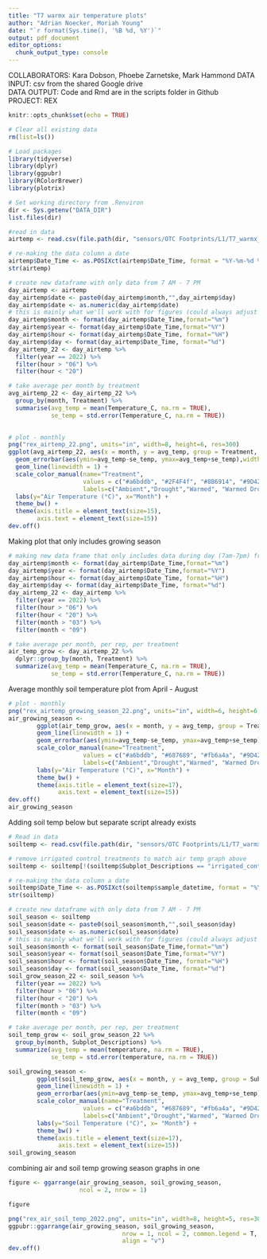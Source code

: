 ```yaml
---
title: "T7 warmx air temperature plots"
author: "Adrian Noecker, Moriah Young"
date: "`r format(Sys.time(), '%B %d, %Y')`"
output: pdf_document
editor_options: 
  chunk_output_type: console
---
```


COLLABORATORS: Kara Dobson, Phoebe Zarnetske, Mark Hammond
DATA INPUT:  csv from the shared Google drive  
DATA OUTPUT: Code and Rmd are in the scripts folder in Github  
PROJECT: REX

```r
knitr::opts_chunk$set(echo = TRUE)
```

```r
# Clear all existing data
rm(list=ls())

# Load packages
library(tidyverse)
library(dplyr)
library(ggpubr)
library(RColorBrewer)
library(plotrix)

# Set working directory from .Renviron
dir <- Sys.getenv("DATA_DIR")
list.files(dir)

#read in data
airtemp <- read.csv(file.path(dir, "sensors/OTC Footprints/L1/T7_warmx_HOBO_L1.csv")) 

# re-making the data column a date
airtemp$Date_Time <- as.POSIXct(airtemp$Date_Time, format = "%Y-%m-%d %H:%M:%S")
str(airtemp)

```

```r
# create new dataframe with only data from 7 AM - 7 PM 
day_airtemp <- airtemp
day_airtemp$date <- paste0(day_airtemp$month,"",day_airtemp$day)
day_airtemp$date <- as.numeric(day_airtemp$date)
# this is mainly what we'll work with for figures (could always adjust the parameters as needed)
day_airtemp$month <- format(day_airtemp$Date_Time,format="%m")
day_airtemp$year <- format(day_airtemp$Date_Time,format="%Y")
day_airtemp$hour <- format(day_airtemp$Date_Time, format="%H")
day_airtemp$day <- format(day_airtemp$Date_Time, format="%d")
day_airtemp_22 <- day_airtemp %>%
  filter(year == 2022) %>%
  filter(hour > "06") %>%
  filter(hour < "20")
```

```r
# take average per month by treatment
avg_airtemp_22 <- day_airtemp_22 %>%
  group_by(month, Treatment) %>%
  summarise(avg_temp = mean(Temperature_C, na.rm = TRUE),
            se_temp = std.error(Temperature_C, na.rm = TRUE))
           
```

```r
# plot - monthly
png("rex_airtemp_22.png", units="in", width=8, height=6, res=300)
ggplot(avg_airtemp_22, aes(x = month, y = avg_temp, group = Treatment, color = Treatment)) +
  geom_errorbar(aes(ymin=avg_temp-se_temp, ymax=avg_temp+se_temp),width=0.1,color="black",linetype="solid") +
  geom_line(linewidth = 1) +
  scale_color_manual(name="Treatment",
                     values = c("#a6bddb", "#2F4F4f", "#8B6914", "#9D422E"),
                     labels=c("Ambient","Drought","Warmed", "Warmed Drought")) +
  labs(y="Air Temperature (°C)", x="Month") +
  theme_bw() +
  theme(axis.title = element_text(size=15),
        axis.text = element_text(size=15))
dev.off()
```

Making plot that only includes growing season
```r
# making new data frame that only includes data during day (7am-7pm) from April to August
day_airtemp$month <- format(day_airtemp$Date_Time,format="%m")
day_airtemp$year <- format(day_airtemp$Date_Time,format="%Y")
day_airtemp$hour <- format(day_airtemp$Date_Time, format="%H")
day_airtemp$day <- format(day_airtemp$Date_Time, format="%d")
day_airtemp_22 <- day_airtemp %>%
  filter(year == 2022) %>%
  filter(hour > "06") %>%
  filter(hour < "20") %>%
  filter(month > "03") %>% 
  filter(month < "09")
```

```r
# take average per month, per rep, per treatment
air_temp_grow <- day_airtemp_22 %>%
  dplyr::group_by(month, Treatment) %>%
  summarize(avg_temp = mean(Temperature_C, na.rm = TRUE),
            se_temp = std.error(Temperature_C, na.rm = TRUE))
```

Average monthly soil temperature plot from April - August
```r
# plot - monthly
png("rex_airtemp_growing_season_22.png", units="in", width=6, height=6, res=300)
air_growing_season <- 
        ggplot(air_temp_grow, aes(x = month, y = avg_temp, group = Treatment, color = Treatment)) +
        geom_line(linewidth = 1) +
        geom_errorbar(aes(ymin=avg_temp-se_temp, ymax=avg_temp+se_temp), width=0.1, color="black", linetype="solid") +
        scale_color_manual(name="Treatment",
                     values = c("#a6bddb", "#687689", "#fb6a4a", "#9D422E"),
                     labels=c("Ambient","Drought","Warmed", "Warmed Drought")) +
        labs(y="Air Temperature (°C)", x="Month") +
        theme_bw() +
        theme(axis.title = element_text(size=17),
              axis.text = element_text(size=15))
dev.off()
air_growing_season
```

######################
Adding soil temp below but separate script already exists
```r
# Read in data
soiltemp <- read.csv(file.path(dir, "sensors/OTC Footprints/L1/T7_warmx_soil_sensors_L1.csv")) 

# remove irrigated control treatments to match air temp graph above
soiltemp <- soiltemp[!(soiltemp$Subplot_Descriptions == "irrigated_control"),]

# re-making the data column a date
soiltemp$Date_Time <- as.POSIXct(soiltemp$sample_datetime, format = "%Y-%m-%d %H:%M:%S")
str(soiltemp)

# create new dataframe with only data from 7 AM - 7 PM 
soil_season <- soiltemp
soil_season$date <- paste0(soil_season$month,"",soil_season$day)
soil_season$date <- as.numeric(soil_season$date)
# this is mainly what we'll work with for figures (could always adjust the parameters as needed)
soil_season$month <- format(soil_season$Date_Time,format="%m")
soil_season$year <- format(soil_season$Date_Time,format="%Y")
soil_season$hour <- format(soil_season$Date_Time, format="%H")
soil_season$day <- format(soil_season$Date_Time, format="%d")
soil_grow_season_22 <- soil_season %>%
  filter(year == 2022) %>%
  filter(hour > "06") %>%
  filter(hour < "20") %>%
  filter(month > "03") %>% 
  filter(month < "09")

# take average per month, per rep, per treatment
soil_temp_grow <- soil_grow_season_22 %>%
  group_by(month, Subplot_Descriptions) %>%
  summarize(avg_temp = mean(temperature, na.rm = TRUE),
            se_temp = std.error(temperature, na.rm = TRUE))

soil_growing_season <- 
        ggplot(soil_temp_grow, aes(x = month, y = avg_temp, group = Subplot_Descriptions, color = Subplot_Descriptions)) +
        geom_line(linewidth = 1) +
        geom_errorbar(aes(ymin=avg_temp-se_temp, ymax=avg_temp+se_temp), width=0.1, color="black", linetype="solid") +
        scale_color_manual(name="Treatment",
                     values = c("#a6bddb", "#687689", "#fb6a4a", "#9D422E"),
                     labels=c("Ambient","Drought","Warmed", "Warmed Drought")) +
        labs(y="Soil Temperature (°C)", x= "Month") +
        theme_bw() +
        theme(axis.title = element_text(size=17),
              axis.text = element_text(size=15))
soil_growing_season
```

combining air and soil temp growing season graphs in one
```r
figure <- ggarrange(air_growing_season, soil_growing_season,
                    ncol = 2, nrow = 1)

figure

png("rex_air_soil_temp_2022.png", units="in", width=8, height=5, res=300)
ggpubr::ggarrange(air_growing_season, soil_growing_season,
                                nrow = 1, ncol = 2, common.legend = T, legend = "right", label.x = "Month",
                                align = "v")
dev.off()
```

